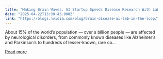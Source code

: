 ```yaml
---
title: "Making Brain Waves: AI Startup Speeds Disease Research With Lab in the Loop"
date: "2025-04-22T13:00:43.000Z"
link: "https://blogs.nvidia.com/blog/brain-disease-ai-lab-in-the-loop/"
---
```


About 15% of the world’s population — over a billion people — are affected by neurological disorders, from commonly known diseases like Alzheimer’s and Parkinson’s to hundreds of lesser-known, rare co...

[Read more](https://blogs.nvidia.com/blog/brain-disease-ai-lab-in-the-loop/)
